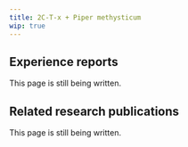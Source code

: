 ---
title: 2C-T-x + Piper methysticum
wip: true
---

## Experience reports

This page is still being written.

## Related research publications

This page is still being written.

